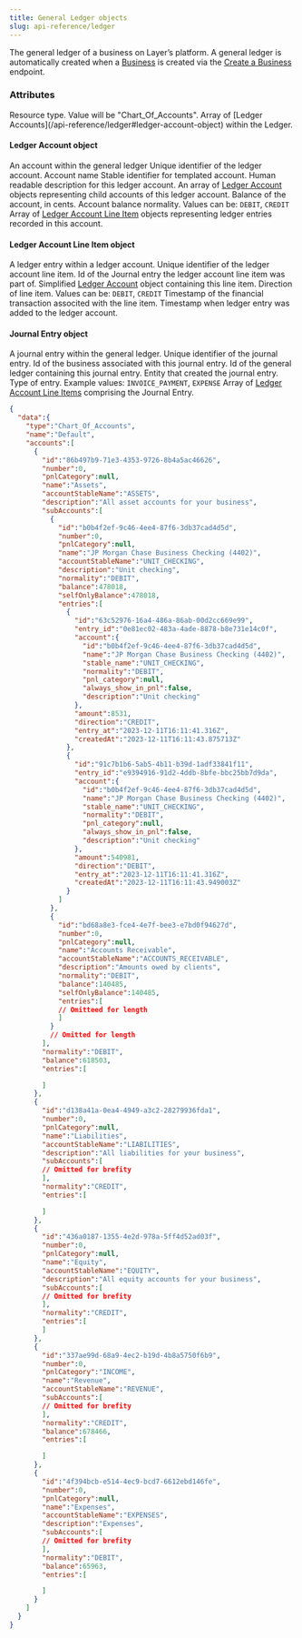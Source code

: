 ```yaml
---
title: General Ledger objects
slug: api-reference/ledger
---
```


The general ledger of a business on Layer’s platform. A general ledger is automatically created when a [Business](/api-reference/business/business) is created via the [Create a Business](/api-reference/business/create) endpoint.

### Attributes

<ParamField body="type" type="string">
  Resource type. Value will be "Chart_Of_Accounts".
</ParamField>
<ParamField body="accounts" type="array of Ledger Accounts">
  Array of [Ledger Accounts](/api-reference/ledger#ledger-account-object) within the Ledger.
</ParamField>

#### Ledger Account object
An account within the general ledger
<ParamField body="id" type="string">
  Unique identifier of the ledger account.
</ParamField>
<ParamField body="name" type="string">
  Account name
</ParamField>
<ParamField body="accountStableName" type="string">
  Stable identifier for templated account.
</ParamField>
<ParamField body="description" type="string">
  Human readable description for this ledger account.
</ParamField>
<ParamField body="subAccounts" type="array of Ledger Account objects">
  An array of [Ledger Account](/api-reference/ledger#ledger-account-object) objects representing child accounts of this ledger account.
</ParamField>
<ParamField body="balance" type="integer">
  Balance of the account, in cents.
</ParamField>
<ParamField body="normality" type="enum">
  Account balance normality.
  Values can be: `DEBIT`, `CREDIT`
</ParamField>
<ParamField body="entries" type="array of Ledger Account Line Item objects">
  Array of [Ledger Account Line Item](/api-reference/ledger#ledger-account-line-item-object) objects representing ledger entries recorded in this account.
</ParamField>

#### Ledger Account Line Item object
A ledger entry within a ledger account.
<ParamField body="id" type="string">
  Unique identifier of the ledger account line item.
</ParamField>
<ParamField body="entry_id" type="string">
  Id of the Journal entry the ledger account line item was part of.
</ParamField>
<ParamField body="account" type="Ledger Account object">
  Simplified [Ledger Account](/api-reference/ledger#ledger-account-object) object containing this line item.
</ParamField>
<ParamField body="direction" type="enum">
  Direction of line item.
  Values can be: `DEBIT`, `CREDIT`
</ParamField>
<ParamField body="entry_at" type="ISO8601 timestamp">
  Timestamp of the financial transaction associted with the line item.
</ParamField>
<ParamField body="createdAt" type="ISO8601 timestamp">
  Timestamp when ledger entry was added to the ledger account.
</ParamField>

#### Journal Entry object
A journal entry within the general ledger.
<ParamField body="id" type="string">
  Unique identifier of the journal entry.
</ParamField>
<ParamField body="business_id" type="string">
  Id of the business associated with this journal entry.
</ParamField>
<ParamField body="ledger_id" type="string">
  Id of the general ledger containing this journal entry.
</ParamField>
<ParamField body="agent" type="string">
  Entity that created the journal entry.
</ParamField>
<ParamField body="entry_type" type="enum">
  Type of entry.
  Example values: `INVOICE_PAYMENT`, `EXPENSE`
</ParamField>
<ParamField body="line_items" type="array of Ledger Account Line Item objects">
  Array of [Ledger Account Line Items](/api-reference/ledger#ledger-account-line-item-object) comprising the Journal Entry.
</ParamField>

<ResponseExample>

```json Example
{
  "data":{
    "type":"Chart_Of_Accounts",
    "name":"Default",
    "accounts":[
      {
        "id":"86b497b9-71e3-4353-9726-8b4a5ac46626",
        "number":0,
        "pnlCategory":null,
        "name":"Assets",
        "accountStableName":"ASSETS",
        "description":"All asset accounts for your business",
        "subAccounts":[
          {
            "id":"b0b4f2ef-9c46-4ee4-87f6-3db37cad4d5d",
            "number":0,
            "pnlCategory":null,
            "name":"JP Morgan Chase Business Checking (4402)",
            "accountStableName":"UNIT_CHECKING",
            "description":"Unit checking",
            "normality":"DEBIT",
            "balance":478018,
            "selfOnlyBalance":478018,
            "entries":[
              {
                "id":"63c52976-16a4-486a-86ab-00d2cc669e99",
                "entry_id":"0e81ec02-483a-4ade-8878-b8e731e14c0f",
                "account":{
                  "id":"b0b4f2ef-9c46-4ee4-87f6-3db37cad4d5d",
                  "name":"JP Morgan Chase Business Checking (4402)",
                  "stable_name":"UNIT_CHECKING",
                  "normality":"DEBIT",
                  "pnl_category":null,
                  "always_show_in_pnl":false,
                  "description":"Unit checking"
                },
                "amount":8531,
                "direction":"CREDIT",
                "entry_at":"2023-12-11T16:11:41.316Z",
                "createdAt":"2023-12-11T16:11:43.875713Z"
              },
              {
                "id":"91c7b1b6-5ab5-4b11-b39d-1adf33841f11",
                "entry_id":"e9394916-91d2-4ddb-8bfe-bbc25bb7d9da",
                "account":{
                  "id":"b0b4f2ef-9c46-4ee4-87f6-3db37cad4d5d",
                  "name":"JP Morgan Chase Business Checking (4402)",
                  "stable_name":"UNIT_CHECKING",
                  "normality":"DEBIT",
                  "pnl_category":null,
                  "always_show_in_pnl":false,
                  "description":"Unit checking"
                },
                "amount":540981,
                "direction":"DEBIT",
                "entry_at":"2023-12-11T16:11:41.316Z",
                "createdAt":"2023-12-11T16:11:43.949003Z"
              }
            ]
          },
          {
            "id":"bd68a8e3-fce4-4e7f-bee3-e7bd0f94627d",
            "number":0,
            "pnlCategory":null,
            "name":"Accounts Receivable",
            "accountStableName":"ACCOUNTS_RECEIVABLE",
            "description":"Amounts owed by clients",
            "normality":"DEBIT",
            "balance":140485,
            "selfOnlyBalance":140485,
            "entries":[
            // Omitteed for length
            ]
          }
          // Omitted for length
        ],
        "normality":"DEBIT",
        "balance":618503,
        "entries":[

        ]
      },
      {
        "id":"d138a41a-0ea4-4949-a3c2-28279936fda1",
        "number":0,
        "pnlCategory":null,
        "name":"Liabilities",
        "accountStableName":"LIABILITIES",
        "description":"All liabilities for your business",
        "subAccounts":[
        // Omitted for brefity
        ],
        "normality":"CREDIT",
        "entries":[

        ]
      },
      {
        "id":"436a0187-1355-4e2d-978a-5ff4d52ad03f",
        "number":0,
        "pnlCategory":null,
        "name":"Equity",
        "accountStableName":"EQUITY",
        "description":"All equity accounts for your business",
        "subAccounts":[
        // Omitted for brefity
        ],
        "normality":"CREDIT",
        "entries":[
        ]
      },
      {
        "id":"337ae99d-68a9-4ec2-b19d-4b8a5750f6b9",
        "number":0,
        "pnlCategory":"INCOME",
        "name":"Revenue",
        "accountStableName":"REVENUE",
        "subAccounts":[
        // Omitted for brefity
        ],
        "normality":"CREDIT",
        "balance":678466,
        "entries":[

        ]
      },
      {
        "id":"4f394bcb-e514-4ec9-bcd7-6612ebd146fe",
        "number":0,
        "pnlCategory":null,
        "name":"Expenses",
        "accountStableName":"EXPENSES",
        "description":"Expenses",
        "subAccounts":[
        // Omitted for brefity
        ],
        "normality":"DEBIT",
        "balance":65963,
        "entries":[

        ]
      }
    ]
  }
}
```

</ResponseExample>